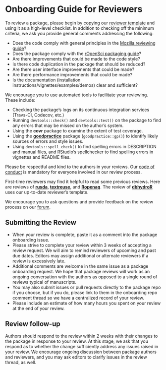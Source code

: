 # Onboarding Guide for Reviewers

To review a package, please begin by copying our [reviewer template](reviewer_template.md)
and using it as a high-level checklist.  In addition to checking off the minimum criteria,
we ask you provide general comments addressing the following:

- Does the code comply with general principles in the [Mozilla reviewing guide](https://mozillascience.github.io/codeReview/review.html)?
- Does the package comply with the [rOpenSci packaging guide](https://ropenscilabs.github.io/dev_guide/packaging-guide.html)?
- Are there improvements that could be made to the code style?
- Is there code duplication in the package that should be reduced?
- Are there user interface improvements that could be made?
- Are there performance improvements that could be made?
- Is the documentation (installation instructions/vignettes/examples/demos) clear and sufficient?

We encourage you to use automated tools to facilitate your reviewing.  These
include:

-  Checking the package's logs on its continuous integration services (Travs-CI, Codecov, etc.)
-  Running `devtools::check()` and `devtools::test()` on the package to find any errors that may be missed on the author's system.
-  Using the **covr** package to examine the extent of test coverage.
-  Using the [**goodpractice**](https://github.com/MangoTheCat/goodpractice) package (`goodpractice::gp()`) to identify likely sources of errors and style issues.
-  Using `devtools::spell_check()` to find spelling errors in DESCRIPTION and
manual files, and RStudio's spellchecker to find spelling errors in vignettes and
README files.

Please be respectful and kind to the authors in your reviews. Our [code of conduct](policies.md#code-of-conduct) is mandatory for everyone involved in our review process.

First-time reviewers may find it helpful to read some previous reviews.  Here are reviews of [**rusda**](https://github.com/ropensci/onboarding/issues/18), [**textreuse**](https://github.com/ropensci/onboarding/issues/20), and [**Ropenaq**](https://github.com/ropensci/onboarding/issues/24).  The review of [**dbhydroR**](https://github.com/ropensci/onboarding/issues/61) uses our up-to-date reviewer's template.

We encourage you to ask questions and provide feedback on the review process on our [forum](https://discuss.ropensci.org). 

## Submitting the Review

- When your review is complete, paste it as a comment into the package onboarding issue.
- Please strive to complete your review within 3 weeks of accepting a review request. We will aim to remind reviewers of upcoming and past due dates. Editors may assign
additional or alternate reviewers if a review is excessively late.
- Additional comments are welcome in the same issue as a package onboarding request. We hope that package reviews will work as an ongoing conversation with the authors as opposed to a single round of reviews typical of manuscripts.
- You may also submit issues or pull requests directly to the package repo if you choose, but if you do, please link to them in the onboarding repo comment thread so we have a centralized record of your review.
- Please include an estimate of how many hours you spent on your review at the end of your review.

## Review follow-up

Authors should respond to the review within 2 weeks with their changes to the package
in response to your review.  At this stage, we ask that you respond as to whether
the change sufficiently address any issues raised in your review. We encourage
ongoing discussion between package authors and reviewers, and you may ask editors
to clarify issues in the review thread, as well.
